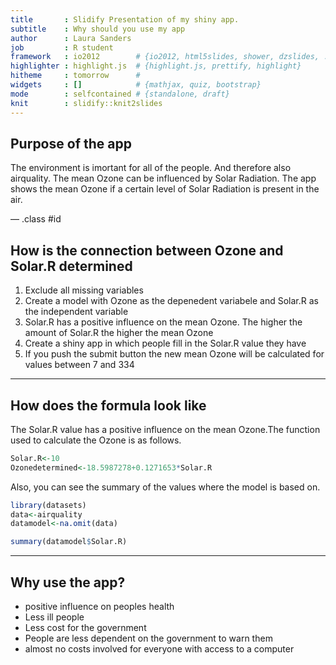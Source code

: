 ---
title       : Slidify Presentation of my shiny app.
subtitle    : Why should you use my app
author      : Laura Sanders
job         : R student
framework   : io2012        # {io2012, html5slides, shower, dzslides, ...}
highlighter : highlight.js  # {highlight.js, prettify, highlight}
hitheme     : tomorrow      # 
widgets     : []            # {mathjax, quiz, bootstrap}
mode        : selfcontained # {standalone, draft}
knit        : slidify::knit2slides
---

## Purpose of the app

The environment is imortant for all of the people.
And therefore also airquality.
The mean Ozone can be influenced by Solar Radiation.
The app shows the mean Ozone if a certain level of Solar Radiation is present in the air.

--- .class #id 

## How is the connection between Ozone and Solar.R determined



1. Exclude all missing variables
2. Create a model with Ozone as the depenedent variabele and Solar.R as the independent variable
3. Solar.R has a positive influence on the mean Ozone. The higher the amount of Solar.R the higher the mean Ozone
4. Create a shiny app in which people fill in the Solar.R value they have
5. If you push the submit button the new mean Ozone will be calculated for values between 7 and 334

---

## How does the formula look like


The Solar.R value has a positive influence on the mean Ozone.The function used to calculate the Ozone is as follows. 
```{r,echo=TRUE}
Solar.R<-10
Ozonedetermined<-18.5987278+0.1271653*Solar.R
```
Also, you can see the summary of the values where the model is based on.
```{r,echo=FALSE}
library(datasets)
data<-airquality
datamodel<-na.omit(data)
```
```{r,echo=TRUE}
summary(datamodel$Solar.R)
```


---

## Why use the app?

- positive influence on peoples health
- Less ill people 
- Less cost for the government
- People are less dependent on the government to warn them
- almost no costs involved for everyone with access to a computer



